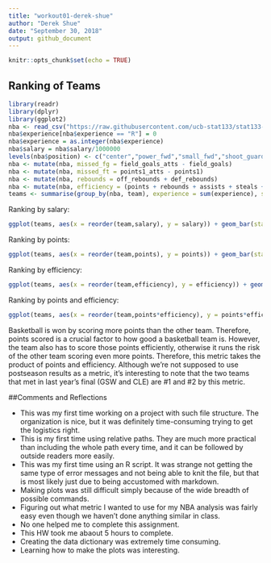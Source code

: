 ```yaml
---
title: "workout01-derek-shue"
author: "Derek Shue"
date: "September 30, 2018"
output: github_document
---
```


```r
knitr::opts_chunk$set(echo = TRUE)
```

## Ranking of Teams

```r
library(readr)
library(dplyr)
library(ggplot2)
nba <- read_csv("https://raw.githubusercontent.com/ucb-stat133/stat133-fall-2018/master/data/nba2018.csv")
nba$experience[nba$experience == "R"] = 0
nba$experience = as.integer(nba$experience)
nba$salary = nba$salary/1000000
levels(nba$position) <- c("center","power_fwd","small_fwd","shoot_guard","point_guard")
nba <- mutate(nba, missed_fg = field_goals_atts - field_goals)
nba <- mutate(nba, missed_ft = points1_atts - points1)
nba <- mutate(nba, rebounds = off_rebounds + def_rebounds)
nba <- mutate(nba, efficiency = (points + rebounds + assists + steals + blocks - missed_fg - missed_ft - turnovers) / games)
teams <- summarise(group_by(nba, team), experience = sum(experience), salary = sum(salary), points3 = sum(points3), points2 = sum(points2), points1 = sum(points1), points = sum(points), off_rebounds = sum(off_rebounds), def_rebounds = sum(def_rebounds), assists = sum(assists), steals = sum(steals), blocks = sum(blocks), turnovers = sum(turnovers), fouls = sum(fouls), efficiency = sum(efficiency))
```

Ranking by salary: 
```r
ggplot(teams, aes(x = reorder(team,salary), y = salary)) + geom_bar(stat = 'identity') + coord_flip() + labs(x = "Team", y = "Salary (in millions)") + geom_hline(aes(yintercept = mean(teams$salary), color = "red"))
```

Ranking by points:
```r
ggplot(teams, aes(x = reorder(team,points), y = points)) + geom_bar(stat = 'identity') + coord_flip() + labs(x = "Team", y = "Points Scored") + geom_hline(aes(yintercept = mean(teams$points), color = "red"))
```

Ranking by efficiency:
```r
ggplot(teams, aes(x = reorder(team,efficiency), y = efficiency)) + geom_bar(stat = 'identity') + coord_flip() + labs(x = "Team", y = "Efficiency") + geom_hline(aes(yintercept = mean(teams$efficiency), color = "red"))
```

Ranking by points and efficiency:
```r
ggplot(teams, aes(x = reorder(team,points*efficiency), y = points*efficiency)) + geom_bar(stat = 'identity') + coord_flip() + labs(x = "Team", y = "Product of Points and Efficiency") + geom_hline(aes(yintercept = mean(points * efficiency), color = "red"))
```

Basketball is won by scoring more points than the other team. Therefore, points scored is a crucial factor to how good a basketball team is. However, the team also has to score those points efficiently, otherwise it runs the risk of the other team scoring even more points. Therefore, this metric takes the product of points and efficiency. Although we're not supposed to use postseason results as a metric, it's interesting to note that the two teams that met in last year's final (GSW and CLE) are #1 and #2 by this metric. 

##Comments and Reflections

* This was my first time working on a project with such file structure. The organization is nice, but it was definitely time-consuming trying to get the logistics right. 
* This is my first time using relative paths. They are much more practical than including the whole path every time, and it can be followed by outside readers more easily. 
* This was my first time using an R script. It was strange not getting the same type of error messages and not being able to knit the file, but that is most likely just due to being accustomed with markdown. 
* Making plots was still difficult simply because of the wide breadth of possible commands. 
* Figuring out what metric I wanted to use for my NBA analysis was fairly easy even though we haven't done anything similar in class. 
* No one helped me to complete this assignment. 
* This HW took me abaout 5 hours to complete. 
* Creating the data dictionary was extremely time consuming. 
* Learning how to make the plots was interesting. 